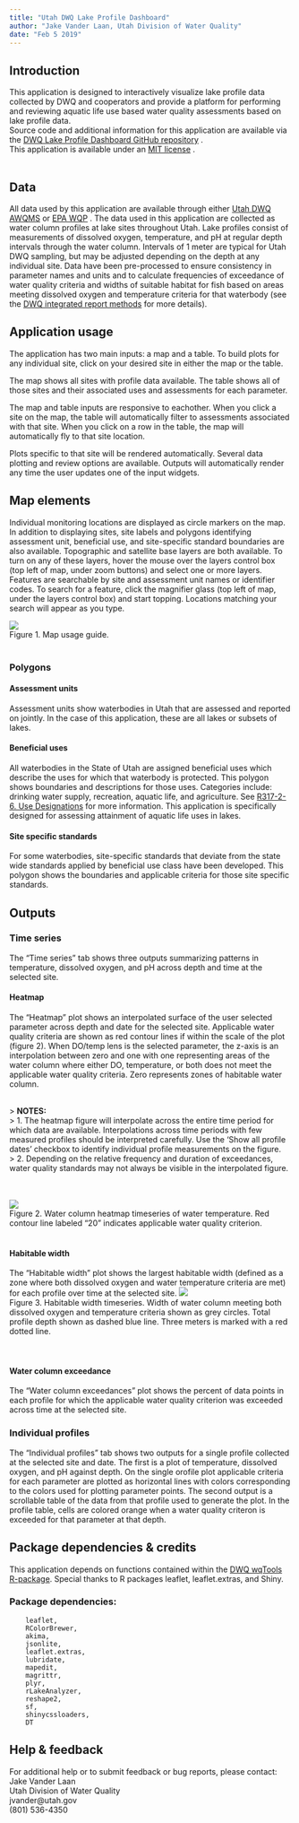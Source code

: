 ```yaml
---
title: "Utah DWQ Lake Profile Dashboard"
author: "Jake Vander Laan, Utah Division of Water Quality"
date: "Feb 5 2019"
---
```


## Introduction
This application is designed to interactively visualize lake profile data collected by DWQ and cooperators and provide a platform for performing and reviewing aquatic life use based water quality assessments based on lake profile data.  
Source code and additional information for this application are available via the [DWQ Lake Profile Dashboard GitHub repository](https://github.com/utah-dwq/LakeProfileDashboard) .  
This application is available under an [MIT license](https://github.com/utah-dwq/LakeProfileDashboard/blob/master/LICENSE) .  
<br>

## Data
All data used by this application are available through either [Utah DWQ AWQMS](https://awqms.utah.gov) or [EPA WQP](https://www.waterqualitydata.us/) .
The data used in this application are collected as water column profiles at lake sites throughout Utah.
Lake profiles consist of measurements of dissolved oxygen, temperature, and pH at regular depth intervals through the water column. Intervals of 1 meter are typical
for Utah DWQ sampling, but may be adjusted depending on the depth at any individual site. Data have been pre-processed to ensure consistency in parameter names and units
and to calculate frequencies of exceedance of water quality criteria and widths of suitable habitat for fish based on
areas meeting dissolved oxygen and temperature criteria for that waterbody (see the [DWQ integrated report methods](https://deq.utah.gov/legacy/programs/water-quality/monitoring-reporting/assessment/draft-2020-methodology-for-integrated-report.htm) for more details).
<br>

## Application usage
The application has two main inputs: a map and a table. To build plots for any individual site, click on your desired site in either the map or the table.  

The map shows all sites with profile data available. The table shows all of those sites and their associated uses and assessments for each parameter.  

The map and table inputs are responsive to eachother. When you click a site on the map, the table will automatically filter to assessments associated with that site.
When you click on a row in the table, the map will automatically fly to that site location.  

Plots specific to that site will be rendered automatically. Several data plotting and review options are available.
Outputs will automatically render any time the user updates one of the input widgets.
<br>

## Map elements
Individual monitoring locations are displayed as circle markers on the map.
In addition to displaying sites, site labels and polygons identifying assessment unit, beneficial use, and site-specific standard boundaries are also available. Topographic and satellite base layers are both available. 
To turn on any of these layers, hover the mouse over the layers control box (top left of map, under zoom buttons) and select one or more layers.
Features are searchable by site and assessment unit names or identifier codes. To search for a feature, click the magnifier glass (top left of map, under the layers control box) and start topping.
Locations matching your search will appear as you type.  

![](map.png)  
Figure 1. Map usage guide.
<br>
<br>

### Polygons
#### Assessment units
Assessment units show waterbodies in Utah that are assessed and reported on jointly. In the case of this application, these are all lakes or subsets of lakes.

#### Beneficial uses
All waterbodies in the State of Utah are assigned beneficial uses which describe the uses for which that waterbody is protected.
This polygon shows boundaries and descriptions for those uses. Categories include: drinking water supply, recreation, aquatic life, and agriculture.
See [R317-2-6. Use Designations](https://rules.utah.gov/publicat/code/r317/r317-002.htm#T8) for more information. This application is specifically designed
for assessing attainment of aquatic life uses in lakes.

#### Site specific standards
For some waterbodies, site-specific standards that deviate from the state wide standards applied by beneficial use class have been developed.
This polygon shows the boundaries and applicable criteria for those site specific standards.
<br>


## Outputs
### Time series
The "Time series" tab shows three outputs summarizing patterns in temperature, dissolved oxygen, and pH across depth and time at the selected site.
<br>

#### Heatmap
The "Heatmap" plot shows an interpolated surface of the user selected parameter across depth and date for the selected site.  Applicable water quality criteria are shown as red contour
lines if within the scale of the plot (figure 2). When DO/temp lens is the selected parameter, the z-axis is an interpolation between zero and one with one representing areas of the water column
where either DO, temperature, or both does not meet the applicable water quality criteria. Zero represents zones of habitable water column.  

<br>
> **NOTES:**  
> 1. The heatmap figure will interpolate across the entire time period for which data are available. Interpolations across time periods with few measured profiles should be interpreted carefully.  Use the 'Show all profile dates' checkbox to identify individual profile measurements on the figure.  
> 2. Depending on the relative frequency and duration of exceedances, water quality standards may not always be visible in the interpolated figure.  

<br>  
![](heatmap.png)  
Figure 2. Water column heatmap timeseries of water temperature. Red contour line labeled "20" indicates applicable water quality criterion.
<br>
<br>

#### Habitable width
The "Habitable width" plot shows the largest habitable width (defined as a zone where both dissolved oxygen and
water temperature criteria are met) for each profile over time at the selected site.
![](hab_width.png)  
Figure 3. Habitable width timeseries. Width of water column meeting both dissolved oxygen and temperature criteria shown as grey circles.
Total profile depth shown as dashed blue line. Three meters is marked with a red dotted line.  
<br>
<br>

#### Water column exceedance
The "Water column exceedances" plot shows the percent of data points in each profile for which
the applicable water quality criterion was exceeded across time at the selected site.
<br>


### Individual profiles
The "Individual profiles" tab shows two outputs for a single profile collected at the selected site and date.
The first is a plot of temperature, dissolved oxygen, and pH against depth. On the single orofile plot applicable criteria for each parameter are plotted as horizontal lines
with colors corresponding to the colors used for plotting parameter points. The second output is a scrollable table of the data from that profile used to generate the plot.
In the profile table, cells are colored orange when a water quality criteron is exceeded for that parameter at that depth.
<br>

## Package dependencies & credits
This application depends on functions contained within the [DWQ wqTools R-package](https://github.com/utah-dwq/wqTools).
Special thanks to R packages leaflet, leaflet.extras, and Shiny.  

### Package dependencies:  
```
	leaflet,
	RColorBrewer,
	akima,
	jsonlite,
	leaflet.extras,
	lubridate,
	mapedit,
	magrittr,  
	plyr,
	rLakeAnalyzer,
	reshape2,
	sf,  
	shinycssloaders,  
	DT
```

## Help & feedback
For additional help or to submit feedback or bug reports, please contact:  
Jake Vander Laan  
Utah Division of Water Quality  
jvander@utah.gov  
(801) 536-4350
